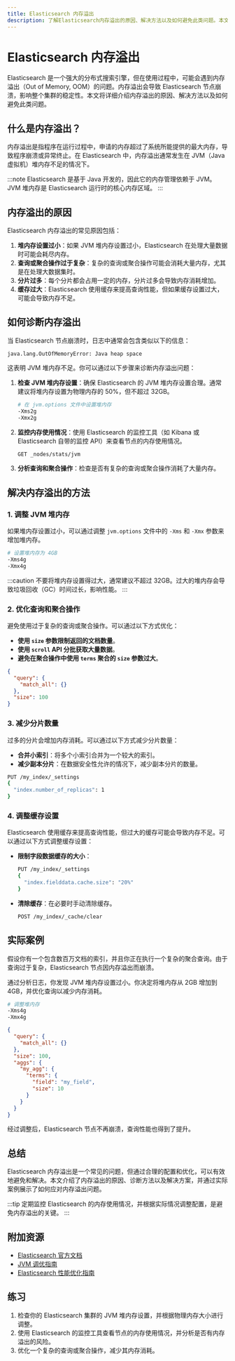 ```yaml
---
title: Elasticsearch 内存溢出
description: 了解Elasticsearch内存溢出的原因、解决方法以及如何避免此类问题。本文适合初学者，包含实际案例和代码示例。
---
```


# Elasticsearch 内存溢出

Elasticsearch 是一个强大的分布式搜索引擎，但在使用过程中，可能会遇到内存溢出（Out of Memory, OOM）的问题。内存溢出会导致 Elasticsearch 节点崩溃，影响整个集群的稳定性。本文将详细介绍内存溢出的原因、解决方法以及如何避免此类问题。

## 什么是内存溢出？

内存溢出是指程序在运行过程中，申请的内存超过了系统所能提供的最大内存，导致程序崩溃或异常终止。在 Elasticsearch 中，内存溢出通常发生在 JVM（Java 虚拟机）堆内存不足的情况下。

:::note
Elasticsearch 是基于 Java 开发的，因此它的内存管理依赖于 JVM。JVM 堆内存是 Elasticsearch 运行时的核心内存区域。
:::

## 内存溢出的原因

Elasticsearch 内存溢出的常见原因包括：

1. **堆内存设置过小**：如果 JVM 堆内存设置过小，Elasticsearch 在处理大量数据时可能会耗尽内存。
2. **查询或聚合操作过于复杂**：复杂的查询或聚合操作可能会消耗大量内存，尤其是在处理大数据集时。
3. **分片过多**：每个分片都会占用一定的内存，分片过多会导致内存消耗增加。
4. **缓存过大**：Elasticsearch 使用缓存来提高查询性能，但如果缓存设置过大，可能会导致内存不足。

## 如何诊断内存溢出

当 Elasticsearch 节点崩溃时，日志中通常会包含类似以下的信息：

```
java.lang.OutOfMemoryError: Java heap space
```

这表明 JVM 堆内存不足。你可以通过以下步骤来诊断内存溢出问题：

1. **检查 JVM 堆内存设置**：确保 Elasticsearch 的 JVM 堆内存设置合理。通常建议将堆内存设置为物理内存的 50%，但不超过 32GB。

   ```bash
   # 在 jvm.options 文件中设置堆内存
   -Xms2g
   -Xmx2g
   ```

2. **监控内存使用情况**：使用 Elasticsearch 的监控工具（如 Kibana 或 Elasticsearch 自带的监控 API）来查看节点的内存使用情况。

   ```bash
   GET _nodes/stats/jvm
   ```

3. **分析查询和聚合操作**：检查是否有复杂的查询或聚合操作消耗了大量内存。

## 解决内存溢出的方法

### 1. 调整 JVM 堆内存

如果堆内存设置过小，可以通过调整 `jvm.options` 文件中的 `-Xms` 和 `-Xmx` 参数来增加堆内存。

```bash
# 设置堆内存为 4GB
-Xms4g
-Xmx4g
```

:::caution
不要将堆内存设置得过大，通常建议不超过 32GB。过大的堆内存会导致垃圾回收（GC）时间过长，影响性能。
:::

### 2. 优化查询和聚合操作

避免使用过于复杂的查询或聚合操作。可以通过以下方式优化：

- **使用 `size` 参数限制返回的文档数量**。
- **使用 `scroll` API 分批获取大量数据**。
- **避免在聚合操作中使用 `terms` 聚合的 `size` 参数过大**。

```json
{
  "query": {
    "match_all": {}
  },
  "size": 100
}
```

### 3. 减少分片数量

过多的分片会增加内存消耗。可以通过以下方式减少分片数量：

- **合并小索引**：将多个小索引合并为一个较大的索引。
- **减少副本分片**：在数据安全性允许的情况下，减少副本分片的数量。

```bash
PUT /my_index/_settings
{
  "index.number_of_replicas": 1
}
```

### 4. 调整缓存设置

Elasticsearch 使用缓存来提高查询性能，但过大的缓存可能会导致内存不足。可以通过以下方式调整缓存设置：

- **限制字段数据缓存的大小**：

  ```bash
  PUT /my_index/_settings
  {
    "index.fielddata.cache.size": "20%"
  }
  ```

- **清除缓存**：在必要时手动清除缓存。

  ```bash
  POST /my_index/_cache/clear
  ```

## 实际案例

假设你有一个包含数百万文档的索引，并且你正在执行一个复杂的聚合查询。由于查询过于复杂，Elasticsearch 节点因内存溢出而崩溃。

通过分析日志，你发现 JVM 堆内存设置过小。你决定将堆内存从 2GB 增加到 4GB，并优化查询以减少内存消耗。

```bash
# 调整堆内存
-Xms4g
-Xmx4g
```

```json
{
  "query": {
    "match_all": {}
  },
  "size": 100,
  "aggs": {
    "my_agg": {
      "terms": {
        "field": "my_field",
        "size": 10
      }
    }
  }
}
```

经过调整后，Elasticsearch 节点不再崩溃，查询性能也得到了提升。

## 总结

Elasticsearch 内存溢出是一个常见的问题，但通过合理的配置和优化，可以有效地避免和解决。本文介绍了内存溢出的原因、诊断方法以及解决方案，并通过实际案例展示了如何应对内存溢出问题。

:::tip
定期监控 Elasticsearch 的内存使用情况，并根据实际情况调整配置，是避免内存溢出的关键。
:::

## 附加资源

- [Elasticsearch 官方文档](https://www.elastic.co/guide/en/elasticsearch/reference/current/index.html)
- [JVM 调优指南](https://docs.oracle.com/javase/8/docs/technotes/guides/vm/gctuning/)
- [Elasticsearch 性能优化指南](https://www.elastic.co/guide/en/elasticsearch/guide/current/index.html)

## 练习

1. 检查你的 Elasticsearch 集群的 JVM 堆内存设置，并根据物理内存大小进行调整。
2. 使用 Elasticsearch 的监控工具查看节点的内存使用情况，并分析是否有内存溢出的风险。
3. 优化一个复杂的查询或聚合操作，减少其内存消耗。